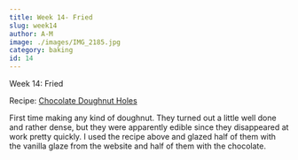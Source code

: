 ```yaml
---
title: Week 14- Fried
slug: week14
author: A-M
image: ./images/IMG_2185.jpg
category: baking
id: 14
---
```


<div className="main-page-container">
  <p className="main-page-header">Week 14: Fried</p>
  <p className="sub-header-cream">Recipe:  <a
    className="category-link baking" href="https://www.justataste.com/homemade-glazed-chocolate-doughnut-holes-recipe/"
  >
  Chocolate Doughnut Holes
  </a>  </p>

  <p className="post-text">
 First time making any kind of doughnut. They turned out a little well done and rather dense, but they were apparently edible since they disappeared at work pretty quickly. I used the recipe above and glazed half of them with the vanilla glaze from the website and half of them with the chocolate.
  </p>

</div>


